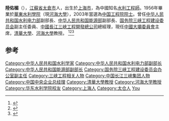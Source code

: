 {{Infobox_Person
| name = 陸佑楣
|image= 
|box_width= 
|occupation=工程師 
| period =20世紀
| Sex = 男
|birth_date= {{bda|1934|1|7}}
|birth_place= {{ROC-1928}}[[上海市|上海市]] 
|death_date= 
|death_place= 
| nationality ={{PRC}}
| residence =
| party ={{CPC}}
| religion =
| spouse = 
| relatives = 
|education= [[華東水利學院|華東水利學院]]
| past = [[中华人民共和国水利电力部|中华人民共和国水利电力部]]副部長<br>[[中华人民共和国能源部|中华人民共和国能源部]]副部長<br>[[国务院三峡工程建设委员会|国务院三峡工程建设委员会]]副主委<br>[[中國長江三峽工程開發總公司|中國長江三峽工程開發總公司]]總經理<br>[[中國工程院|中國工程院]]院士<br>中國大壩委員會主席<br>[[清華大學|清華大學]]、[[河海大學|河海大學]]教授
| work =
| award =
}}
'''陸佑楣'''（{{bd|1934年|1月7日|}}），[[江蘇省|江蘇省]][[太倉市|太倉市]]人，出生於[[上海市|上海市]]，為中國知名[[水利工程師|水利工程師]]。1956年畢業於[[華東水利學院|華東水利學院]]（現[[河海大學|河海大學]]），2003年當選為[[中国工程院院士|中国工程院院士]]。曾任[[中华人民共和国水利电力部|中华人民共和国水利电力部]]副部長、[[中华人民共和国能源部|中华人民共和国能源部]]副部長、[[国务院三峡工程建设委员会|国务院三峡工程建设委员会]]副主任委員、[[中國長江三峽工程開發總公司|中國長江三峽工程開發總公司]]總經理，現任[[中國大壩委員會|中國大壩委員會]]主席，[[清華大學|清華大學]]、[[河海大學|河海大學]]教授。 <ref>{{cite web |title=中国工程院院士陆佑楣：用科学态度看待三峡工程 _走近大师 _光明网 |url=https://tech.gmw.cn/scientist/2016-11/08/content_22881527.htm |website=tech.gmw.cn |accessdate=2020-10-28}}</ref><ref>{{cite web |title=陆佑楣院士获中国三峡集团表彰-中青在线 |url=http://zqb.cyol.com/html/2016-04/23/nw.D110000zgqnb_20160423_5-03.htm |website=zqb.cyol.com |accessdate=2020-10-28}}</ref><ref>{{cite web |title=陆佑楣：为什么要妖魔化三峡工程 反对没道理_新闻_腾讯网 |url=https://news.qq.com/a/20110624/000616.htm |website=news.qq.com |accessdate=2020-10-28}}</ref>

==参考==
{{refs}}

{{中华人民共和国官员小作品}}
{{中国工程院工程管理学部院士}}
{{normdaten}}
{{DEFAULTSORT:lu youmei}}
[[Category:中华人民共和国水利学家|Category:中华人民共和国水利学家]]
[[Category:中华人民共和国水利电力部副部长|Category:中华人民共和国水利电力部副部长]]
[[Category:中华人民共和国能源部副部长|Category:中华人民共和国能源部副部长]]
[[Category:国务院三峡工程建设委员会办公室副主任|Category:国务院三峡工程建设委员会办公室副主任]]
[[Category:三峡工程相关人物|Category:三峡工程相关人物]]
[[Category:中国长江三峡集团人物|Category:中国长江三峡集团人物]]
[[Category:中国中央企业总经理|Category:中国中央企业总经理]]
[[Category:清華大學教授|Category:清華大學教授]]
[[Category:河海大学教授|Category:河海大学教授]]
[[Category:华东水利学院校友|Category:华东水利学院校友]]
[[Category:上海人|Category:上海人]]
[[Category:太仓人|Category:太仓人]]
[[Category:陸姓|You]]